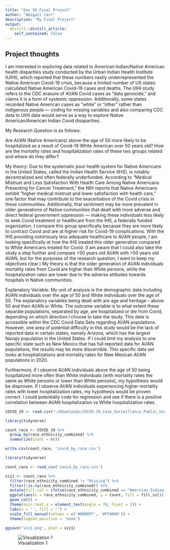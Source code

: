 ```yaml
---
title: "Gov 50 Final Project"
author: "Abigail Carr"
description: "My Final Project"
output:
  distill::distill_article:
    self_contained: false
---
```




## Project thoughts

I am interested in exploring data related to American Indian/Native American health disparities study conducted by the Urban Indian Health Institute (UIHI), which reported that these numbers vastly underrepresented the Native American Covid-19 crisis, because a limited number of US states calculated Native American Covid-19 cases and deaths. The UIHI study refers to the CDC erasure of AI/AN Covid cases as “data genocide,” and claims it is a form of systemic oppression. Additionally, some states recorded Native American cases as “white” or “other” rather than indigenous people --- coding for missing variables and also comparing CDC data to UIHI data would serve as a way to explore Native American/American Indian Covid disaparities. 

My Research Question is as follows: 

Are AI/AN (Native Americans) above the age of 50 more likely to be hospitalized as a result of Covid-19 White American over 50 years old? How are the mortality rates and hospitalization rates of these two groups related and where do they differ? 

My theory: 
Due to the systematic poor health system for Native Americans in the United States, called the Indian Health Service (IHS), is notably decentralized and often federally underfunded. According to “Medical Mistrust and Less Satisfaction With Health Care Among Native Americans Presenting for Cancer Treatment,” the NIH reports that Native Americans exhibit “higher medical mistrust and lower satisfaction with health care,” one factor that may contribute to the exacerbation of the Covid crisis in these communities. Additionally, that sentiment may be more prevalent in older generations of Native communities that dealt with more adverse and direct federal government oppression — making these individuals less likely to seek Covid treatment or healthcare from the IHS, a federally funded organization. I compare this group specifically because they are more likely to contract Covid and are at higher risk for Covid-19 complications. With the IHS providing notoriously less adequate healthcare to AI/AN people, I am looking specifically at how the IHS treated this older generation compared to White Americans treated for Covid. (I am aware that I could also take the study a step further and compare <50 years old AI/AN with >50 years old AI/AN, but for the purposes of the research question, I want to keep my objectives clear.) My theory is that the older generation of AI/AN individuals mortality rates from Covid are higher than White persons, while the hospitalization rates are lower due to the adverse attitudes towards hospitals in Native communities. 

Explanatory Variable: My unit of analysis is the demographic data including AI/AN individuals over the age of 50 and White individuals over the age of 50. The explanatory variables being dealt with are age and heritage – above 50 and then AI/AN or White. The outcome variable is to what extent these separate populations, separated by age, are hospitalized or die from Covid, depending on which direction I choose to take the study. This date is accessible within the CDC Covid Data Sets regarding AI/AN populations. However, one area of potential difficulty in this study would be the lack of reported data in certain states, namely Arizona, which has the largest Navajo population in the United States. If I could limit my analysis to one specific state such as New Mexico that has full reported data for AI/AN populations, the results may be more discernible. This specific data set looks at hospitalizations and mortality rates for New Mexican AI/AN populations in 2020. 

Furthermore, if I observe AI/AN individuals above the age of 50 being hospitalized more often than White individuals (with mortality rates the same as White persons or lower than White persons), my hypothesis would be disproven. If I observe AI/AN individuals experiencing higher mortality rates with lower hospitalization rates, my hypothesis would be proven correct. I could potentially code for regression and see if there is a positive correlation between AI/AN hospitalization vs White hospitalization rates. 

```r
COVID_19 <- read.csv("~/Downloads/COVID-19_Case_Surveillance_Public_Use_Data.csv")

library(tidyverse)

count_race <- COVID_19 %>%
  group_by(race_ethnicity_combined) %>%
  summarize(Count = n())

write.csv(count_race, 'covid_by_race.csv')

```

```r

library(tidyverse)

count_race <- read_csv('covid_by_race.csv')

viz1 <- count_race %>%
  filter(race_ethnicity_combined != "Missing") %>%
  filter(!is.na(race_ethnicity_combined)) %>%
  mutate(fill_col = ifelse(race_ethnicity_combined == "American Indian/Alaska Native, Non-Hispanic", "A", "B")) %>%
  ggplot(aes(x = race_ethnicity_combined, y = Count, fill = fill_col)) +
  geom_col() +
  theme(axis.text.x = element_text(angle = 70, hjust = 1)) +
  labs(x = '', fill = '') +
  scale_fill_manual(values = c('#0000FF', '#FF0000')) +
  theme(legend.position = 'none')

ggsave('viz1.png', plot = viz1)

```
![Visualization 1](./viz1.png)
